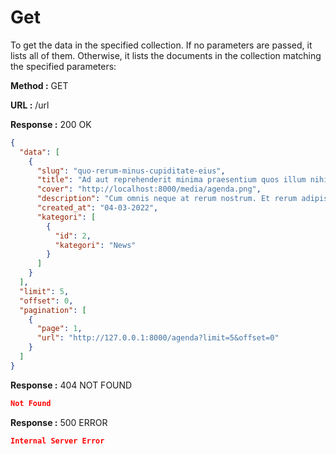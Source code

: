
# Get

To get the data in the specified collection. If no parameters are passed, it lists all of them.
Otherwise, it lists the documents in the collection matching the specified parameters:

**Method :** <Badge>GET</Badge>

**URL :** <Badge variant="dark">/url</Badge>

**Response :** <BadgeOutline variant="success">200 OK</BadgeOutline>

```json
{
  "data": [
    {
      "slug": "quo-rerum-minus-cupiditate-eius",
      "title": "Ad aut reprehenderit minima praesentium quos illum nihil.",
      "cover": "http://localhost:8000/media/agenda.png",
      "description": "Cum omnis neque at rerum nostrum. Et rerum adipisci magnam quibusdam architecto enim. Sint repellat...",
      "created_at": "04-03-2022",
      "kategori": [
        {
          "id": 2,
          "kategori": "News"
        }
      ]
    }
  ],
  "limit": 5,
  "offset": 0,
  "pagination": [
    {
      "page": 1,
      "url": "http://127.0.0.1:8000/agenda?limit=5&offset=0"
    }
  ]
}
```

**Response :** <BadgeOutline variant="warning">404 NOT FOUND</BadgeOutline>

```json
Not Found
```

**Response :** <BadgeOutline variant="danger">500 ERROR</BadgeOutline>

```json
Internal Server Error
```
